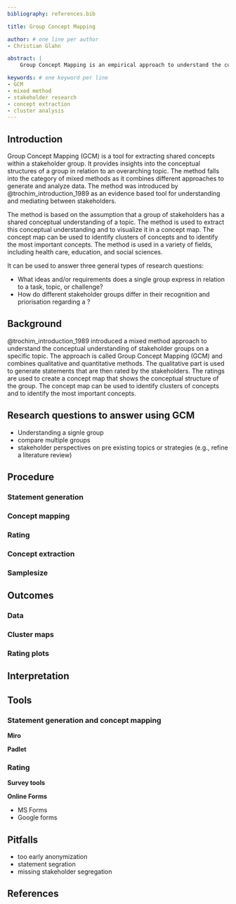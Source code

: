 ```yaml
---
bibliography: references.bib

title: Group Concept Mapping

author: # one line per author
- Christian Glahn

abstract: |
    Group Concept Mapping is an empirical approach to understand the conceptual structure of stakeholder groups. It is a mixed method approach that combines qualitative and quantitative methods. The qualitative part is used to generate statements that are then rated by the stakeholders. The ratings are used to create a concept map that shows the conceptual structure of the group. The concept map can be used to identify clusters of concepts and to identify the most important concepts.

keywords: # one keyword per line
- GCM
- mixed method
- stakeholder research
- concept extraction
- cluster analysis
---
```


## Introduction

Group Concept Mapping (GCM) is a tool for extracting shared concepts within a stakeholder group. It provides insights into the conceptual structures of a group in relation to an overarching topic. The method falls into the category of mixed methods as it combines different approaches to generate and analyze data. The method was introduced by @trochim_introduction_1989 as an evidence based tool for understanding and mediating between stakeholders. 

The method is based on the assumption that a group of stakeholders has a shared conceptual understanding of a topic. The method is used to extract this conceptual understanding and to visualize it in a concept map. The concept map can be used to identify clusters of concepts and to identify the most important concepts. The method is used in a variety of fields, including health care, education, and social sciences.
 
It can be used to answer three general types of research questions: 

- What ideas and/or requirements does a single group express in relation to a task, topic, or challenge?
- How do different stakeholder groups differ in their recognition and priorisation regarding a ?

## Background

@trochim_introduction_1989 introduced a mixed method approach to understand the conceptual understanding of stakeholder groups on a specific topic. The approach is called Group Concept Mapping (GCM) and combines qualitative and quantitative methods. The qualitative part is used to generate statements that are then rated by the stakeholders. The ratings are used to create a concept map that shows the conceptual structure of the group. The concept map can be used to identify clusters of concepts and to identify the most important concepts.

## Research questions to answer using GCM

- Understanding a signle group
- compare multiple groups 
- stakeholder perspectives on pre existing topics or strategies (e.g., refine a literature review)

## Procedure

### Statement generation

### Concept mapping

### Rating

### Concept extraction

### Samplesize

## Outcomes

### Data

### Cluster maps 

### Rating plots

## Interpretation

## Tools

### Statement generation and concept mapping

**Miro**

**Padlet**

### Rating

**Survey tools**

**Online Forms** 

- MS Forms
- Google forms 

## Pitfalls

- too early anonymization
- statement segration
- missing stakeholder segregation



## References {-}